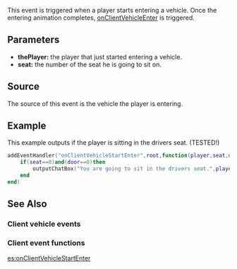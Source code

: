 {{Client event}}

This event is triggered when a player starts entering a vehicle. Once the entering animation completes, [[/onClientVehicleEnter.md|onClientVehicleEnter]] is triggered.

==Parameters== 
{{Deprecated_feature|3|1.0|
<syntaxhighlight lang="lua">
player thePlayer, int seat
</syntaxhighlight>
}}
{{new_feature/item|3|1.0||
<syntaxhighlight lang="lua">
player thePlayer, int seat, int door
</syntaxhighlight>
}}
*'''thePlayer:''' the player that just started entering a vehicle.
*'''seat:''' the number of the seat he is going to sit on.
{{new_feature/item|3|1.0||
*'''door:''' An integer of which door the player used (0-3). 0 is driver side door, 1 is front passenger, 2 is back left, 3 is back right.
}}

==Source==
The source of this event is the vehicle the player is entering.

==Example==
This example outputs if the player is sitting in the drivers seat. (TESTED!)
<syntaxhighlight lang="lua">addEventHandler("onClientVehicleStartEnter",root,function(player,seat,door)
	if(seat==0)and(door==0)then
		outputChatBox("You are going to sit in the drivers seat.",player)
	end
end)</syntaxhighlight>

==See Also==
===Client vehicle events===
{{Client_vehicle_events}}
===Client event functions===
{{Client_event_functions}}
[[/es:onClientVehicleStartEnter.md|es:onClientVehicleStartEnter]]